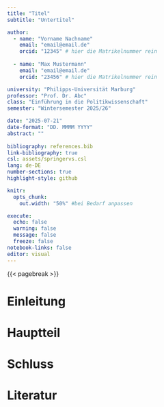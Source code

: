 ```yaml
---
title: "Titel"
subtitle: "Untertitel"

author:
  - name: "Vorname Nachname"
    email: "email@email.de"
    orcid: "12345" # hier die Matrikelnummer rein
  
  - name: "Max Mustermann"
    email: "email@email.de"
    orcid: "23456" # hier die Matrikelnummer rein

university: "Philipps-Universität Marburg"
professor: "Prof. Dr. Abc"
class: "Einführung in die Politikwissenschaft"
semester: "Wintersemester 2025/26"

date: "2025-07-21"
date-format: "DD. MMMM YYYY"
abstract: ""
    
bibliography: references.bib
link-bibliography: true
csl: assets/springervs.csl
lang: de-DE
number-sections: true
highlight-style: github

knitr: 
  opts_chunk: 
    out.width: "50%" #bei Bedarf anpassen

execute: 
  echo: false
  warning: false
  message: false
  freeze: false
notebook-links: false
editor: visual
---
```


{{< pagebreak >}}

\cleardoublepage \pagenumbering{arabic} \setcounter{page}{1}

# Einleitung

# Hauptteil

# Schluss

# Literatur {.unnumbered}
